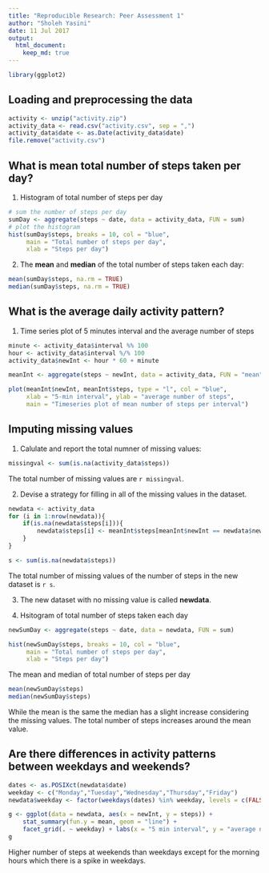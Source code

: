 ```yaml
---
title: "Reproducible Research: Peer Assessment 1"
author: "Sholeh Yasini"
date: 11 Jul 2017
output: 
  html_document:
    keep_md: true
---
```


```r
library(ggplot2)
```

## Loading and preprocessing the data

```r
activity <- unzip("activity.zip")
activity_data <- read.csv("activity.csv", sep = ",")
activity_data$date <- as.Date(activity_data$date)
file.remove("activity.csv")
```


## What is mean total number of steps taken per day?

1. Histogram of total number of steps per day

```r
# sum the number of steps per day
sumDay <- aggregate(steps ~ date, data = activity_data, FUN = sum) 
# plot the histogram
hist(sumDay$steps, breaks = 10, col = "blue",
     main = "Total number of steps per day",
     xlab = "Steps per day")
```

2. The **mean** and **median** of the total number of steps taken each day:

```r
mean(sumDay$steps, na.rm = TRUE)
median(sumDay$steps, na.rm = TRUE)
```



## What is the average daily activity pattern?

1. Time series plot of 5 minutes interval and the average number of steps 

```r
minute <- activity_data$interval %% 100
hour <- activity_data$interval %/% 100
activity_data$newInt <- hour * 60 + minute

meanInt <- aggregate(steps ~ newInt, data = activity_data, FUN = "mean")

plot(meanInt$newInt, meanInt$steps, type = "l", col = "blue",
     xlab = "5-min interval", ylab = "average number of steps",
     main = "Timeseries plot of mean number of steps per interval")

```


## Imputing missing values

1. Calulate and report the total numner of missing values:

```r
missingval <- sum(is.na(activity_data$steps))
```

The total number of missing values are `r missingval`.

2. Devise a strategy for filling in all of the missing values in the dataset.

```r
newdata <- activity_data
for (i in 1:nrow(newdata)){
    if(is.na(newdata$steps[i])){
        newdata$steps[i] <- meanInt$steps[meanInt$newInt == newdata$newInt[i]]
    }
}

s <- sum(is.na(newdata$steps))
```
The total number of missing values of the number of steps in the new dataset is `r s`.

3. The new dataset with no missing value is called **newdata**.

4. Hsitogram of total number of steps taken each day

```r
newSumDay <- aggregate(steps ~ date, data = newdata, FUN = sum)

hist(newSumDay$steps, breaks = 10, col = "blue",
     main = "Total number of steps per day",
     xlab = "Steps per day")
```

The mean and median of total number of steps per day

```r
mean(newSumDay$steps)
median(newSumDay$steps)

```

While the mean is the same the median has a slight increase considering the missing values. The total number of steps increases around the mean value.  


## Are there differences in activity patterns between weekdays and weekends?

```r
dates <- as.POSIXct(newdata$date)
weekday <- c("Monday","Tuesday","Wednesday","Thursday","Friday")
newdata$weekday <- factor(weekdays(dates) %in% weekday, levels = c(FALSE, TRUE), labels = c("weekend","weekday"))

g <- ggplot(data = newdata, aes(x = newInt, y = steps)) + 
    stat_summary(fun.y = mean, geom = "line") + 
    facet_grid(. ~ weekday) + labs(x = "5 min interval", y = "average number of steps")
g
```

Higher number of steps at weekends than weekdays except for the morning hours which there is a spike in weekdays.

